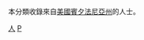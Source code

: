 {{Catnav|頁面分類|人物|各國人物|美国人|各州美国人}}

本分類收錄來自[[美國|美國]][[賓夕法尼亞州|賓夕法尼亞州]]的人士。
{{Commonscat|People of Pennsylvania}}

[[Category:宾夕法尼亚州|人]]
[[Category:美国各州人物|P]]